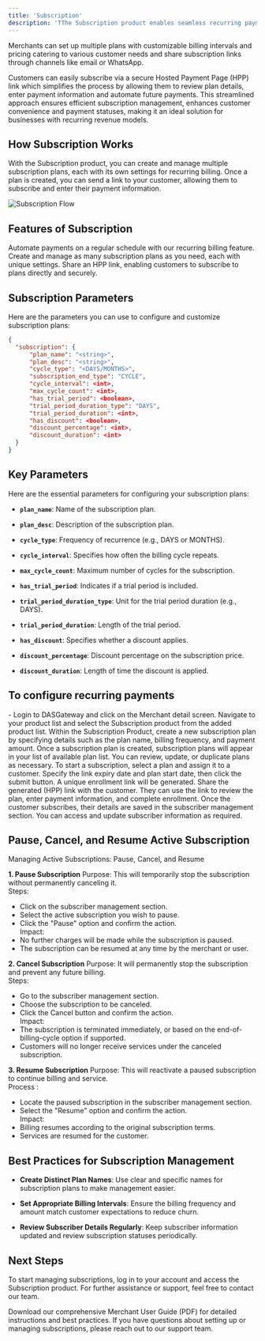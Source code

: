 ```yaml
---
title: 'Subscription'
description: 'TThe Subscription product enables seamless recurring payments through the gateway, offering a centralized solution to create, assign, and manage subscription plans efficiently.'
---
```


Merchants can set up multiple plans with customizable billing intervals and pricing catering to various customer needs and share subscription links through channels like email or WhatsApp.

Customers can easily subscribe via a secure Hosted Payment Page (HPP) link which simplifies the process by allowing them to review plan details, enter payment information and automate future payments. This streamlined approach ensures efficient subscription management, enhances customer convenience and payment statuses, making it an ideal solution for businesses with recurring revenue models.

## **How Subscription Works**

With the Subscription product, you can create and manage multiple subscription plans, each with its own settings for recurring billing. Once a plan is created, you can send a link to your customer, allowing them to subscribe and enter their payment information.

![Subscription Flow](/images/flows-subscription.svg)

## **Features of Subscription**

<CardGroup>
  <Card title="Recurring Billing" icon="calendar">
    Automate payments on a regular schedule with our recurring billing feature.
  </Card>

  <Card title="Flexible Plan Creation" icon="plus">
    Create and manage as many subscription plans as you need, each with unique settings.
  </Card>

  <Card title="Customer Self-Enrollment" icon="link">
    Share an HPP link, enabling customers to subscribe to plans directly and securely.
  </Card>
</CardGroup>

## **Subscription Parameters**

Here are the parameters you can use to configure and customize subscription plans:

```json
{
  "subscription": {
      "plan_name": "<string>",
      "plan_desc": "<string>",
      "cycle_type": "<DAYS/MONTHS>",
      "subscription_end_type": "CYCLE",
      "cycle_interval": <int>,
      "max_cycle_count": <int>,
      "has_trial_period": <boolean>,
      "trial_period_duration_type": "DAYS",
      "trial_period_duration": <int>,
      "has_discount": <boolean>,
      "discount_percentage": <int>,
      "discount_duration": <int>
  }
}
```

## **Key Parameters**

Here are the essential parameters for configuring your subscription plans:

* **`plan_name`**: Name of the subscription plan.

* **`plan_desc`**: Description of the subscription plan.

* **`cycle_type`**: Frequency of recurrence (e.g., DAYS or MONTHS).

* **`cycle_interval`**: Specifies how often the billing cycle repeats.

* **`max_cycle_count`**: Maximum number of cycles for the subscription.

* **`has_trial_period`**: Indicates if a trial period is included.

* **`trial_period_duration_type`**: Unit for the trial period duration (e.g., DAYS).

* **`trial_period_duration`**: Length of the trial period.

* **`has_discount`**: Specifies whether a discount applies.

* **`discount_percentage`**: Discount percentage on the subscription price.

* **`discount_duration`**: Length of time the discount is applied.

## **To configure recurring payments**

<Steps>
  <Step title="Login to DASGatway">
    - Login to DASGateway and click on the Merchant detail screen.
  </Step>

  <Step title="Access the Subscription Product">
    Navigate to your product list and select the Subscription product from the added product list. 
  </Step>

  <Step title="Create a Subscription Plan">
    Within the Subscription Product, create a new subscription plan by specifying details such as the plan name, billing frequency, and payment amount.
  </Step>

  <Step title="Manage Subscription Plans">
    Once a subscription plan is created, subscription plans will appear in your list of available plan list. You can review, update, or duplicate plans as necessary.
  </Step>

  <Step title="Start a Subscription/ Add Subscriber to the plan">
  To start a subscription, select a plan and assign it to a customer. Specify the link expiry date and plan start date, then click the submit button. A unique enrollment link will be generated.
  </Step>

  <Step title="Send the Subscription Link">
    Share the generated (HPP) link with the customer. They can use the link to review the plan, enter payment information, and complete enrollment. 
  </Step>

<Step title="Manage Subscriber Information">
    Once the customer subscribes, their details are saved in the subscriber management section. You can access and update subscriber information as required.
  </Step>
  
</Steps>

## **Pause, Cancel, and Resume Active Subscription**
Managing Active Subscriptions: Pause, Cancel, and Resume 

**1. Pause Subscription**
Purpose: This will temporarily stop the subscription without permanently canceling it.  
Steps:  
  - Click on the subscriber management section.  
  - Select the active subscription you wish to pause.  
  - Click the "Pause" option and confirm the action.  
Impact:  
  - No further charges will be made while the subscription is paused.  
  - The subscription can be resumed at any time by the merchant or user.  
  
**2. Cancel Subscription**
Purpose: It will permanently stop the subscription and prevent any future billing.  
Steps:  
  - Go to the subscriber management section.  
  - Choose the subscription to be canceled.  
  - Click the Cancel button and confirm the action.  
Impact:  
  - The subscription is terminated immediately, or based on the end-of-billing-cycle option if supported.  
  - Customers will no longer receive services under the canceled subscription.  

**3. Resume Subscription**
Purpose: This will reactivate a paused subscription to continue billing and service.  
Process :  
  - Locate the paused subscription in the subscriber management section.  
  - Select the "Resume" option and confirm the action.  
Impact:  
  - Billing resumes according to the original subscription terms.  
  - Services are resumed for the customer.  


## **Best Practices for Subscription Management**

* **Create Distinct Plan Names**: Use clear and specific names for subscription plans to make management easier.

* **Set Appropriate Billing Intervals**: Ensure the billing frequency and amount match customer expectations to reduce churn.

* **Review Subscriber Details Regularly**: Keep subscriber information updated and review subscription statuses periodically.

## **Next Steps**

To start managing subscriptions, log in to your account and access the Subscription product. For further assistance or support, feel free to contact our team.

<Card title="Download Merchant User Guide" icon="file-pdf" href="https://drive.google.com/file/d/1FmQVOM1YfX1trzHPHmdpWUM43DOaEtow/view?usp=drive_link">
  Download our comprehensive Merchant User Guide (PDF) for detailed instructions and best practices.
</Card>

<Card title="Need Assistance?" icon="life-ring" href="/support/contact">
  If you have questions about setting up or managing subscriptions, please reach out to our support team.
</Card>